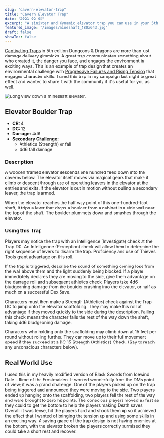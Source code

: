```yaml
---
slug: "cavern-elevator-trap"
title: "Cavern Elevator Trap"
date: "2021-02-05"
excerpt: "A sinister and dynamic elevator trap you can use in your 5th edition game."
featured_image: "/images/mineshaft_480x643.jpg"
draft: false
showToc: false
---
```


[Captivating Traps](/2021/01/21/create-captivating-traps/) in 5th edition Dungeons & Dragons are more than just damage delivery gimmicks. A great trap communicates something about who created it, the danger you face, and engages the environment in exciting ways. This is an example of trap design that creates an environmental challenge with [Progressive Failures and Rising Tension](/2021/01/03/progressive-failures-and-rising-tension-in-5th-edition/) that engages character skills. I used this trap in my campaign last night to great effect and wanted to share it with the community if it's useful for you as well.

![Long view down a mineshaft elevator.](/images/mineshaft_480x643.jpg)

## Elevator Boulder Trap

  * **CR:** 4
  * **DC:** 12
  * **Damage:** 4d6 
  * **Secondary Challenge:** 
      * Athletics (Strength) or fall
      * 4d6 fall damage

### Description 

A wooden framed elevator descends one hundred feed down into the caverns below. The elevator itself moves via magical gears that make it climb or descent through use of operating leavers in the elevator at the entries and exits. If the elevator is put in motion without pulling a secondary leaver, the trap is armed. 

When the elevator reaches the half way point of this one-hundred-foot shaft, it trips a lever that drops a boulder from a cabinet in a side wall near the top of the shaft. The boulder plummets down and smashes through the elevator.

### Using this Trap

Players may notice the trap with an Intelligence (Investigate) check at the Trap DC. An Intelligence (Perception) check will allow them to determine the right sequence of levers to disarm the trap. Proficiency and use of Thieves Tools grant advantage on this roll.

If the trap is triggered, describe the sound of something coming lose from the wall above them and the light suddenly being blocked. If a player immediately declares they are moving to the side, give them advantage on the damage roll and subsequent athletics check. Players take 4d6 bludgeoning damage from the boulder crashing into the elevator, or half as much on a successful Dex Save. 

Characters must then make a Strength (Athletics) check against the Trap DC to jump onto the elevator scaffolding. They may make this roll at advantage if they moved quickly to the side during the description. Failing this check means the character falls the rest of the way down the shaft, taking 4d6 bludgeoning damage.

Characters who holding onto the scaffolding may climb down at 15 feet per round without rolling further. They can move up to their full movement speed if they succeed at a DC 15 Strength (Athletics) Check. (Say to reach any unconscious characters below).

## Real World Use

I used this in my heavily modified version of Black Swords from Icewind Dale – Rime of the Frostmaiden. It worked wonderfully from the DMs point of view; it was a grand challenge. One of the players picked up on the trap being triggered and announced they were moving to the side. Two players ended up hanging onto the scaffolding, two players fell the rest of the way and were brought to zero hit points. The conscious players moved as fast as they could to get the bottom to help the players making Death saves. Overall, it was tense, hit the players hard and shook them up so it achieved the effect that I wanted of bringing the tension up and using some skills in an exciting way. A saving grace of the trap design is not having enemies at the bottom, with the elevator broken the players correctly surmised they could take a short rest and recover.